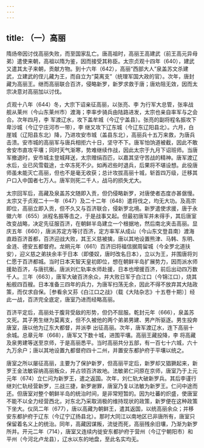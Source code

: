```yaml
---
---
---
```

title: （一）高丽
---



隋炀帝因讨伐高丽失败，而至国家乱亡。唐高祖时，高丽王高建武（前王高元异母弟）遣使来朝，高祖以隋为鉴，因而接受其称臣。太宗贞观十四年（640），建武又遣其太子来朝，贡献方物。到十六年（642），高丽“西部大人”泉盖苏文杀建武，立建武的侄儿藏为王，而自立为“莫离支”（统理军国大政的官）。次年，唐封藏为高丽王。继而高丽联合百济，侵略新罗，新罗求救于唐；唐劝阻无效，因而太宗决意对高丽加以讨伐。

贞观十八年（644）冬，大宗下诏亲征高丽，以张亮、李 为行军大总管，张率战舰从莱州（今山东莱州市）渡海；李率步骑兵由陆路进发，太宗也亲自率军与之会合。次年四月，李 军渡辽水，攻下盖牟城（今辽宁盖县）。张亮的副将程名振攻下卑沙城（今辽宁庄河市一带），李 继又攻下辽东城（今辽东辽阳县北）。六月，白崖城（辽阳县东北）降，乃进攻安市城（盖县东北），高丽兵十五万来救，为唐兵击溃。安市城的高丽军与唐兵相拒六十日，坚守不下。唐军怕饷道被截，因此不敢舍安市直攻平壤；同时天气渐寒，势难继续作战，因此太宗于九月下诏班师。当唐军撤退时，安市城主登城拜送，太宗赠绢百匹，以嘉其坚守苦战的精神。唐军渡辽水后，业已风雪载途，士卒冻死不少。如再迟些时退兵，后果将不堪设想。此役唐师虽未能灭亡高丽，但也不是毫无收获；总计攻拔高丽十城，斩首四万级，迁移其户口入中国者七万人。唐军则死二千人，战马的损失尤大。

太宗回军后，高藏及泉盖苏文随即入贡，但仍侵略新罗，对唐使者态度亦甚倨慢。太宗又于贞观二十一年（647）及二十二年（648）遣将伐之，均无大功。及高宗即位，高丽立即入贡，但不久又与百济联合，侵新罗北境。新罗遣使求援，唐于永徽六年（655）派程名振等击之，于是战事又起。但最初唐军并未得手，其后唐室改变战略，决定先征服百济，在朝鲜半岛建立一个根据地，然后南北夹击高丽。显庆五年（660），唐派苏定方等讨百济，定方率军从成山（今山东文登县南）渡海直趋百济首都，百济迎战大败，其王义慈被擒，唐以其地设置熊津、马韩、东明、金涟、德安五都督府。龙朔元年（661）百济旧将福信据周留城（今全罗北道扶安），迎义慈之弟扶余丰于日本（即倭奴，唐时改名日本），立以为王，并围唐将刘仁愿于百济都城。当时日本天智天皇初即位，想在朝鲜半岛扩展势力，因而派水师援助百济，与唐抗衡。唐派刘仁轨率水师赴援，日本也增援百济，前后出动四万数千人。三年（663），唐军大破百济余众，并大败日军于白江口（今锦江口），烧其船舰四百艘。日本准备三四年的兵力，为唐军扫荡无余，因此不得不放弃其大陆政策，而仅求自保。［参看余又荪《白江口之战》（载《大陆杂志》十五卷十期）］经此一战，百济完全底定，唐室乃进而经略高丽。

百济平定后，高丽处于腹背受敌的形势，但仍不屈服。乾封元年（666），泉盖苏文死。其子男生继为莫离支，但不久被他的两个弟弟男建、男产所驱逐。男生投奔唐室，唐以他为辽东大都督，并派李 出征高丽。次年，唐军渡辽水，连下高丽十余城。总章元年（668），唐军又下数十城，进围平壤。高丽王藏投降，李 将高藏及泉男建等送至京师，于是高丽悉平。当时高丽共分五部，有一百七十六城，六十九万余户；唐以其地设置九都督府四十二州，并置安东都护府于平壤以统之。

唐室之所以屡征高丽，主要为了保护新罗，但高丽平定后，新罗却又猖獗起来，新罗王金法敏容纳高丽叛众，并占领百济故地。法敏弟仁问原在京师，唐室乃于上元元年（674）立仁问为新罗王，遣之返国。次年，刘仁轨大破新罗兵。其后李谨行继刘仁轨经营新罗，三战三捷，新罗谢罪，唐室乃复以法敏为新罗王。仁问中途而还。但唐室对整个朝鲜半岛的统治时间，是非常短暂的。因为吐蕃的炽盛，使唐室不能不以全力经营西北，对东北乃采取消极的维持现状的政策，新罗便在这种政策下坐大。仪凤二年（677），唐以高藏为朝鲜王，遣其返国，以统高丽余众；并移安东都护府于辽东（今辽宁辽扬县北）。那时大同江以南地区已非唐所有，唐室只保留着名义上的统治。同年，高藏因谋叛，流徙而死，高丽残余旧壤，乃渐为新罗所并。开元二年（714），唐室又连续内徙安东都护府于营州（今辽宁朝阳市）和平州（今河北卢龙县），辽水以东的地盘，至此名实均无。